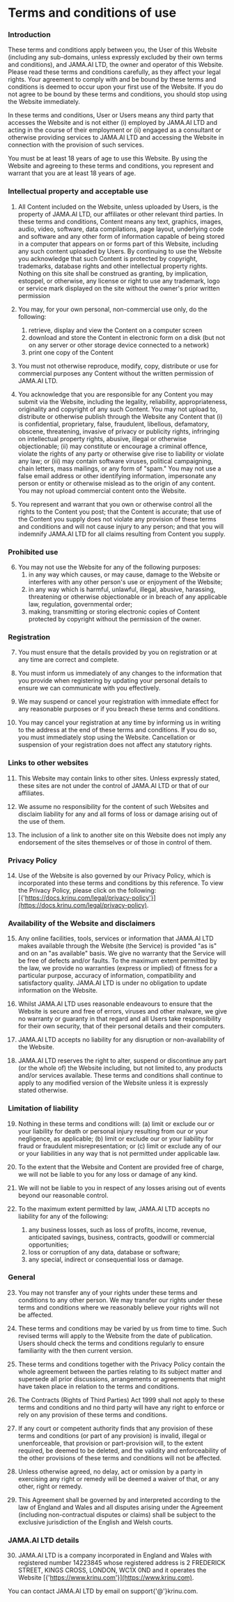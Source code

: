 # Terms and conditions of use

### Introduction

These terms and conditions apply between you, the User of this Website (including any sub-domains, unless expressly excluded by their own terms and conditions), and  JAMA.AI LTD,  the owner and operator of this Website. Please read these terms and conditions carefully, as they affect your legal rights. Your agreement to comply with and be bound by these terms and conditions is deemed to occur upon your first use of the Website. If you do not agree to be bound by these terms and conditions, you should stop using the Website immediately.

In these terms and conditions, User or Users means any third party that accesses the Website and is not either (i) employed by  JAMA.AI LTD  and acting in the course of their employment or (ii) engaged as a consultant or otherwise providing services to  JAMA.AI LTD  and accessing the Website in connection with the provision of such services.

You must be at least 18 years of age to use this Website. By using the Website and agreeing to these terms and conditions, you represent and warrant that you are at least 18 years of age.

### Intellectual property and acceptable use

1. All Content included on the Website, unless uploaded by Users, is the property of  JAMA.AI LTD,  our affiliates or other relevant third parties. In these terms and conditions, Content means any text, graphics, images, audio, video, software, data compilations, page layout, underlying code and software and any other form of information capable of being stored in a computer that appears on or forms part of this Website, including any such content uploaded by Users. By continuing to use the Website you acknowledge that such Content is protected by copyright, trademarks, database rights and other intellectual property rights. Nothing on this site shall be construed as granting, by implication, estoppel, or otherwise, any license or right to use any trademark, logo or service mark displayed on the site without the owner's prior written permission

2. You may, for your own personal, non-commercial use only, do the following:
	1. retrieve, display and view the Content on a computer screen
	2. download and store the Content in electronic form on a disk (but not on any server or other storage device connected to a network)
	3. print one copy of the Content
	
3. You must not otherwise reproduce, modify, copy, distribute or use for commercial purposes any Content without the written permission of  JAMA.AI LTD. 

4. You acknowledge that you are responsible for any Content you may submit via the Website, including the legality, reliability, appropriateness, originality and copyright of any such Content. You may not upload to, distribute or otherwise publish through the Website any Content that (i) is confidential, proprietary, false, fraudulent, libellous, defamatory, obscene, threatening, invasive of privacy or publicity rights, infringing on intellectual property rights, abusive, illegal or otherwise objectionable; (ii) may constitute or encourage a criminal offence, violate the rights of any party or otherwise give rise to liability or violate any law; or (iii) may contain software viruses, political campaigning, chain letters, mass mailings, or any form of "spam." You may not use a false email address or other identifying information, impersonate any person or entity or otherwise mislead as to the origin of any content. You may not upload commercial content onto the Website.

5. You represent and warrant that you own or otherwise control all the rights to the Content you post; that the Content is accurate; that use of the Content you supply does not violate any provision of these terms and conditions and will not cause injury to any person; and that you will indemnify  JAMA.AI LTD  for all claims resulting from Content you supply.

### Prohibited use

6. You may not use the Website for any of the following purposes:
	1. in any way which causes, or may cause, damage to the Website or interferes with any other person's use or enjoyment of the Website;
	2. in any way which is harmful, unlawful, illegal, abusive, harassing, threatening or otherwise objectionable or in breach of any applicable law, regulation, governmental order;
	3. making, transmitting or storing electronic copies of Content protected by copyright without the permission of the owner.
	
### Registration

7. You must ensure that the details provided by you on registration or at any time are correct and complete.

8. You must inform us immediately of any changes to the information that you provide when registering by updating your personal details to ensure we can communicate with you effectively.

9. We may suspend or cancel your registration with immediate effect for any reasonable purposes or if you breach these terms and conditions.

10. You may cancel your registration at any time by informing us in writing to the address at the end of these terms and conditions. If you do so, you must immediately stop using the Website. Cancellation or suspension of your registration does not affect any statutory rights.

### Links to other websites

11. This Website may contain links to other sites. Unless expressly stated, these sites are not under the control of  JAMA.AI LTD  or that of our affiliates.

12. We assume no responsibility for the content of such Websites and disclaim liability for any and all forms of loss or damage arising out of the use of them.

13. The inclusion of a link to another site on this Website does not imply any endorsement of the sites themselves or of those in control of them.

### Privacy Policy

14. Use of the Website is also governed by our Privacy Policy, which is incorporated into these terms and conditions by this reference. To view the Privacy Policy, please click on the following: [{'https://docs.krinu.com/legal/privacy-policy'}](https://docs.krinu.com/legal/privacy-policy).

### Availability of the Website and disclaimers

15. Any online facilities, tools, services or information that  JAMA.AI LTD  makes available through the Website (the Service) is provided "as is" and on an "as available" basis. We give no warranty that the Service will be free of defects and/or faults. To the maximum extent permitted by the law, we provide no warranties (express or implied) of fitness for a particular purpose, accuracy of information, compatibility and satisfactory quality.  JAMA.AI LTD  is under no obligation to update information on the Website.

16. Whilst  JAMA.AI LTD  uses reasonable endeavours to ensure that the Website is secure and free of errors, viruses and other malware, we give no warranty or guaranty in that regard and all Users take responsibility for their own security, that of their personal details and their computers.

17. JAMA.AI LTD  accepts no liability for any disruption or non-availability of the Website.

18. JAMA.AI LTD  reserves the right to alter, suspend or discontinue any part (or the whole of) the Website including, but not limited to, any products and/or services available. These terms and conditions shall continue to apply to any modified version of the Website unless it is expressly stated otherwise.

### Limitation of liability

19. Nothing in these terms and conditions will: (a) limit or exclude our or your liability for death or personal injury resulting from our or your negligence, as applicable; (b) limit or exclude our or your liability for fraud or fraudulent misrepresentation; or (c) limit or exclude any of our or your liabilities in any way that is not permitted under applicable law.

20. To the extent that the Website and Content are provided free of charge, we will not be liable to you for any loss or damage of any kind.

21. We will not be liable to you in respect of any losses arising out of events beyond our reasonable control.

22. To the maximum extent permitted by law,  JAMA.AI LTD  accepts no liability for any of the following:
	1. any business losses, such as loss of profits, income, revenue, anticipated savings, business, contracts, goodwill or commercial opportunities;
	2. loss or corruption of any data, database or software;
	3. any special, indirect or consequential loss or damage.
	
### General

23. You may not transfer any of your rights under these terms and conditions to any other person. We may transfer our rights under these terms and conditions where we reasonably believe your rights will not be affected.

24. These terms and conditions may be varied by us from time to time. Such revised terms will apply to the Website from the date of publication. Users should check the terms and conditions regularly to ensure familiarity with the then current version.

25. These terms and conditions  together with the Privacy Policy    contain the whole agreement between the parties relating to its subject matter and supersede all prior discussions, arrangements or agreements that might have taken place in relation to the terms and conditions.

26. The Contracts (Rights of Third Parties) Act 1999 shall not apply to these terms and conditions and no third party will have any right to enforce or rely on any provision of these terms and conditions.

27. If any court or competent authority finds that any provision of these terms and conditions (or part of any provision) is invalid, illegal or unenforceable, that provision or part-provision will, to the extent required, be deemed to be deleted, and the validity and enforceability of the other provisions of these terms and conditions will not be affected.

28. Unless otherwise agreed, no delay, act or omission by a party in exercising any right or remedy will be deemed a waiver of that, or any other, right or remedy.

29. This Agreement shall be governed by and interpreted according to the law of England and Wales and all disputes arising under the Agreement (including non-contractual disputes or claims) shall be subject to the exclusive jurisdiction of the English and Welsh courts.

### JAMA.AI LTD  details

30. JAMA.AI LTD is a company incorporated in England and Wales with registered number 14223845 whose registered address is 2 FREDERICK STREET, KINGS CROSS, LONDON, WC1X 0ND and it  operates the Website [{'https://www.krinu.com'}](https://www.krinu.com). 

You can contact JAMA.AI LTD by email on support{'@'}krinu.com.
